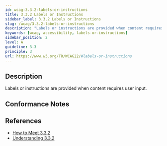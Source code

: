 ```yaml
---
id: wcag-3.3.2-labels-or-instructions
title: 3.3.2 Labels or Instructions
sidebar_label: 3.3.2 Labels or Instructions
slug: /wcag/3.3.2-labels-or-instructions
description: "Labels or instructions are provided when content requires user input."
keywords: [wcag, accessibility, labels-or-instructions]
sidebar_position: 2
level: A
guideline: 3.3
principle: 3
url: https://www.w3.org/TR/WCAG22/#labels-or-instructions
---
```


## Description

Labels or instructions are provided when content requires user input.

## Conformance Notes

<Project name="ads">
  <Support></Support>
</Project>

<Project name="scix">
  <Support></Support>
</Project>

## References

- [How to Meet 3.3.2](https://www.w3.org/WAI/WCAG22/quickref/#labels-or-instructions)
- [Understanding 3.3.2](https://www.w3.org/WAI/WCAG22/Understanding/labels-or-instructions.html)


